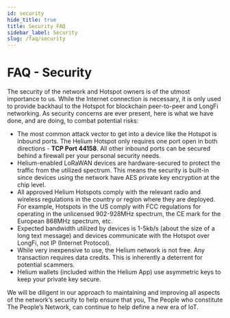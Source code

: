 ```yaml
---
id: security 
hide_title: true
title: Security FAQ
sidebar_label: Security
slug: /faq/security
---
```


# FAQ - Security

The security of the network and Hotspot owners is of the utmost importance to us.  While the Internet connection is necessary, it is only used to provide backhaul to the Hotspot for blockchain peer-to-peer and LongFi networking. As security concerns are ever present, here is what we have done, and are doing, to combat potential risks:

- The most common attack vector to get into a device like the Hotspot is inbound ports.  The Helium Hotspot only requires one port open in both directions - **TCP Port 44158**. All other inbound ports can be secured behind a firewall per your personal security needs.  
- Helium-enabled LoRaWAN devices are hardware-secured to protect the traffic from the utilized spectrum.  This means the security is built-in since devices using the network have AES private key encryption at the chip level.  
- All approved Helium Hotspots comply with the relevant radio and wireless regulations in the country or region where they are deployed.  For example, Hotspots in the US comply with FCC regulations for operating in the unlicensed 902-928MHz spectrum, the CE mark for the European 868MHz spectrum, etc.
- Expected bandwidth utilized by devices is 1-5kb/s (about the size of a long text message) and devices communicate with the Hotspot over LongFi, not IP (Internet Protocol).
- While very inexpensive to use, the Helium network is not free. Any transaction requires data credits. This is inherently a deterrent for potential scammers.
- Helium wallets (included within the Helium App) use asymmetric keys to keep your private key secure. 

We will be diligent in our approach to maintaining and improving all aspects of the network’s security to help ensure that you, The People who constitute The People’s Network, can continue to help define a new era of IoT. 
